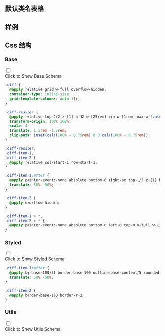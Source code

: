 

## 默认类名表格
  
<CssTable name="diff" />
  
## 样例
  
<Demo></Demo>
  
## Css 结构


### Base

<div className="collapse">
<input type="checkbox" /> 
<div class="collapse-title px-0">
<span class="btn">Click to Show Base Schema</span>
</div>
<div class="collapse-content"> 

```css
.diff {
  @apply relative grid w-full overflow-hidden;
  container-type: inline-size;
  grid-template-columns: auto 1fr;
}

.diff-resizer {
  @apply relative top-1/2 z-[1] h-12 w-[25rem] min-w-[1rem] max-w-[calc(100cqi-1rem)] resize-x overflow-hidden opacity-0;
  transform-origin: 100% 100%;
  scale: 4;
  translate: 1.5rem -1.5rem;
  clip-path: inset(calc(100% - 0.75rem) 0 0 calc(100% - 0.75rem));
}

.diff-resizer,
.diff-item-1,
.diff-item-2 {
  @apply relative col-start-1 row-start-1;
}

.diff-item-1:after {
  @apply pointer-events-none absolute bottom-0 right-px top-1/2 z-[1] h-8 w-8 content-[''];
  translate: 50% -50%;
}

.diff-item-2 {
  @apply overflow-hidden;
}

.diff-item-1 > *,
.diff-item-2 > * {
  @apply pointer-events-none absolute bottom-0 left-0 top-0 h-full w-[100cqi] max-w-none object-cover object-center;
}

```

</div>
</div>



### Styled

<div className="collapse">
<input type="checkbox" /> 
<div class="collapse-title px-0">
<span class="btn">Click to Show Styled Schema</span>
</div>
<div class="collapse-content"> 

```css
.diff-item-1:after {
  @apply bg-base-100/50 border-base-100 outline-base-content/5 rounded-full border-2 shadow-sm outline outline-offset-[-3px] backdrop-blur;
  translate: 50% -50%;
}

.diff-item-2 {
  @apply border-base-100 border-r-2;
}

```

</div>
</div>



### Utils

<div className="collapse">
<input type="checkbox" /> 
<div class="collapse-title px-0">
<span class="btn">Click to Show Utils Schema</span>
</div>
<div class="collapse-content"> 

```css

```

</div>
</div>



